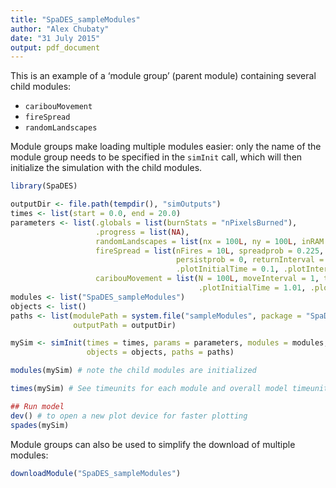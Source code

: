 ```yaml
---
title: "SpaDES_sampleModules"
author: "Alex Chubaty"
date: "31 July 2015"
output: pdf_document
---
```


This is an example of a 'module group' (parent module) containing several child modules:

- `caribouMovement`
- `fireSpread`
- `randomLandscapes`

Module groups make loading multiple modules easier: only the name of the module group needs to be specified in the `simInit` call, which will then initialize the simulation with the child modules.

```r
library(SpaDES)

outputDir <- file.path(tempdir(), "simOutputs")
times <- list(start = 0.0, end = 20.0)
parameters <- list(.globals = list(burnStats = "nPixelsBurned"),
                   .progress = list(NA),
                   randomLandscapes = list(nx = 100L, ny = 100L, inRAM = TRUE),
                   fireSpread = list(nFires = 10L, spreadprob = 0.225, its = 1e6,
                                     persistprob = 0, returnInterval = 10, startTime = 0,
                                     .plotInitialTime = 0.1, .plotInterval = 10),
                   caribouMovement = list(N = 100L, moveInterval = 1, torus = TRUE,
                                          .plotInitialTime = 1.01, .plotInterval = 1))
modules <- list("SpaDES_sampleModules")
objects <- list()
paths <- list(modulePath = system.file("sampleModules", package = "SpaDES"),
              outputPath = outputDir)

mySim <- simInit(times = times, params = parameters, modules = modules,
                 objects = objects, paths = paths)

modules(mySim) # note the child modules are initialized

times(mySim) # See timeunits for each module and overall model timeunit

## Run model
dev() # to open a new plot device for faster plotting
spades(mySim)
```

Module groups can also be used to simplify the download of multiple modules:

```r
downloadModule("SpaDES_sampleModules")
```

